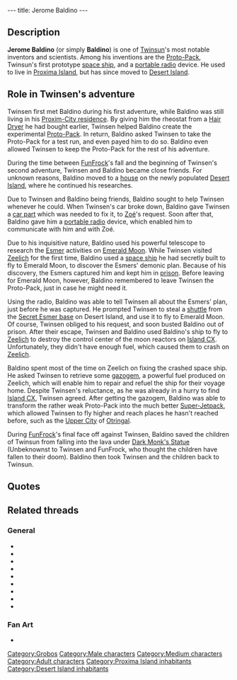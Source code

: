 ---
title: Jerome Baldino
---

{{Character|
Name=Jerome Baldino|
Image=GR_BALDI.jpg|
Race=[[Grobo]]|
Gender=Male|
Size=Medium|
Age=Adult}}

{{Quote|
Quote=So you found a hair dryer? Great! I'll be with you in a minute, just let me install the rheostat.|
Character=Jerome Baldino}}

==Description==
'''Jerome Baldino''' (or simply '''Baldino''') is one of [[Twinsun]]'s most notable inventors and scientists. Among his inventions are the [[Proto-Pack]], Twinsun's first prototype [[Baldino's Spaceship|space ship]], and a [[portable radio]] device.
He used to live in [[Proxima Island]], but has since moved to [[Desert Island]].

==Role in Twinsen's adventure==
Twinsen first met Baldino during his first adventure, while Baldino was still living in his [[Jerome Baldino's residence (Proxim-City)|Proxim-City residence]]. By giving him the rheostat from a [[Hair Dryer]] he had bought earlier, Twinsen helped Baldino create the experimental [[Proto-Pack]]. In return, Baldino asked Twinsen to take the Proto-Pack for a test run, and even payed him to do so. Baldino even allowed Twinsen to keep the Proto-Pack for the rest of his adventure.

During the time between [[FunFrock]]'s fall and the beginning of Twinsen's second adventure, Twinsen and Baldino became close friends. For unknown reasons, Baldino moved to a [[Jerome Baldino's residence (Port-Ludo)|house]] on the newly populated [[Desert Island]], where he continued his researches. 

Due to Twinsen and Baldino being friends, Baldino sought to help Twinsen whenever he could. When Twinsen's car broke down, Baldino gave Twinsen a [[car part]] which was needed to fix it, to [[Zoé]]'s request. Soon after that, Baldino gave him a [[portable radio]] device, which enabled him to communicate with him and with Zoé.

Due to his inquisitive nature, Baldino used his powerful telescope to research the [[Esmer]] activities on [[Emerald Moon]]. While Twinsen visited [[Zeelich]] for the first time, Baldino used a [[Baldino's ship|space ship]] he had secretly built to fly to Emerald Moon, to discover the Esmers' demonic plan. Because of his discovery, the Esmers captured him and kept him in [[Emerald Moon prison|prison]]. Before leaving for Emerald Moon, however, Baldino remembered to leave Twinsen the Proto-Pack, just in case he might need it.

Using the radio, Baldino was able to tell Twinsen all about the Esmers' plan, just before he was captured. He prompted Twinsen to steal a [[Esmer shuttle|shuttle]] from the [[Secret Esmer base]] on Desert Island, and use it to fly to Emerald Moon. Of course, Twinsen obliged to his request, and soon busted Baldino out of prison. After their escape, Twinsen and Baldino used Baldino's ship to fly to [[Zeelich]] to destroy the control center of the moon reactors on [[Island CX]]. Unfortunately, they didn't have enough fuel, which caused them to crash on [[Zeelich]].

Baldino spent most of the time on Zeelich on fixing the crashed space ship. He asked Twinsen to retrieve some [[gazogem]], a powerful fuel produced on Zeelich, which will enable him to repair and refuel the ship for their voyage home. Despite Twinsen's reluctance, as he was already in a hurry to find [[Island CX]], Twinsen agreed. After getting the gazogem, Baldino was able to transform the rather weak Proto-Pack into the much better [[Super-Jetpack]], which allowed Twinsen to fly higher and reach places he hasn't reached before, such as the [[Upper City]] of [[Otringal]].

During [[FunFrock]]'s final face off against Twinsen, Baldino saved the children of Twinsun from falling into the lava under [[Dark Monk's Statue]] (Unbeknownst to Twinsen and FunFrock, who thought the children have fallen to their doom). Baldino then took Twinsen and the children back to Twinsun.

==Quotes==
{{Quote|
Quote=I've been working on a Jet-Pack prototype for days now. It's a small reactor that harnesses onto your back and allows you to fly about. My problem is that my last test flight wreaked a bit of havoc on the garden wall. It is rather difficult to fine tune the motor's power. I need a rheostat like the one you find in a hair dryer. Do you think you can find one of those for me?|
Character=Jerome Baldino}}
{{Quote|
Quote=Well it's not a Jet-Pack yet, it's still just a Proto-Pack. I would appreciate it if you could test it out to see how it works. You should be able to fly over the water if you approach it from a gently sloping beach. But don't jump! Will you test it for 10 Kashes?|
Character=Jerome Baldino}}
{{Quote|
Quote=I've been working on a Jet-Pack prototype for days now. It's a small reactor that is harnessed on the back and allows its user to fly about. My problem is that my latest flight test wreaked havoc on my Southern wall. So I'd like to borrow the rheostat in your hair dryer to fine tune the power of the motors (from looking at your hairdo, I don't think you really need the dryer, anyway). And if that works, I will have a job offer for you|
Character=Jerome Baldino}}
{{Quote|
Quote=Here! Here's the part that Zoé needs for your car.|
Character=Jerome Baldino}}
{{Quote|
Quote=Here, this is that portable radio I forgot to give you. Sorry about the mixup, but I think you'll agree it was worth waiting for!|
Character=Jerome Baldino}}
{{Quote|
Quote=I could've called it an "integrated super dynamo circuitry mechanism" but I decided to go with "portable radio". A little catchier, huh? Incidentally, I'll let you know when the Proto-Pack is ready, it'll let you fly around in complete safety.|
Character=Jerome Baldino}}
{{Quote|
Quote=In spite of my powerful telescope, I saw only a couple of flying saucers pass behind the Moon. The Esmers must live on the hidden side.|
Character=Jerome Baldino}}
{{Quote|
Quote=Good day, Master, but... is that you Twinsen? You look terrific as a wizard, congratulations.|
Character=Jerome Baldino}}
{{Quote|
Quote=I never realized there was an actual School of Magic! I guess I should get out of my shop more often.|
Character=Jerome Baldino}}
{{Quote|
Quote=Hello! Twinsen? Baldino here! How are you? Looks like this transmitter works! If you swing by, I have a portable radio to give you. Also, I will have the proto-pack finished soon. It will allow you to fly in complete safety. Over.|
Character=Jerome Baldino}}
{{Quote|
Quote=Twinsen, I am on Emerald Moon. I have uncovered a diabolical plot organized by the Esmers<nowiki>!!</nowiki> The kidnapping of the wizards and the children was only a small part of their plan. They are about to destroy our planet<nowiki>!!!</nowiki> Listen Twinsen, you must meet me<nowiki>!!</nowiki>|
Character=Jerome Baldino}}
{{Quote|
Quote=The Esmers have set up a base somewhere on Desert Island. Find it and steal a shuttle<nowiki>!!</nowiki> You are the only one who can save Twinsun<nowiki>!!!</nowiki>|
Character=Jerome Baldino}}
{{Quote|
Quote=Twinsen<nowiki>!!</nowiki> You are here at last! It's horrible<nowiki>!!</nowiki> The Esmers have built some reactors on Emerald Moon in order to propel it toward Twinsun and explode our planet<nowiki>!!</nowiki> They obey their God who was miraculously reincarnated, and they want to fulfill an ancient prophecy which is supposed to return their planet to its ancient heavenly look.|
Character=Jerome Baldino}}
{{Quote|
Quote=Hey, Twinsen, take this translator, and you will conveniently understand the language of Zeelich<nowiki>!!</nowiki>|
Character=Jerome Baldino}}
{{Quote|
Quote=Twinsen! I left my vessel near the outside of the crater. We'll be able to escape through the yard!|
Character=Jerome Baldino}}
{{Quote|
Quote=The door's jammed. We have to find some way to open it.|
Character=Jerome Baldino}}
{{Quote|
Quote=Twinsen, I damaged the vessel during landing. I need some time for repairs. The Zeelichian fuel is called gazogem, it's very powerful. You should go get some.|
Character=Jerome Baldino}}
{{Quote|
Quote=Of course, but I will need this gazogem sooner or later. Besides, it will allow me to transform your protopack and increase its performance.|
Character=Jerome Baldino}}
{{Quote|
Quote=You must go get me some gazogem, so that I can finish to repair our vessel and make your protopack more powerful<nowiki>!!</nowiki>|
Character=Jerome Baldino}}
{{Quote|
Quote=Thanks, Twinsen. Now I can finish up on the ship. I'll buzz you on the radio as soon as I do the protopack.|
Character=Jerome Baldino}}
{{Quote|
Quote=Hey there, don't forget my gazogem. I really need it to repair the vessel. And I think you'll really appreciate what it does to your protopack.|
Character=Jerome Baldino}}
{{Quote|
Quote=Thank you, Twinsen. Now I can make us a ship that can race the comets! Anyway, here's something to turn your protopack into a superjetpack. and from now on, you can fly higher!|
Character=Jerome Baldino}}
{{Quote|
Quote=It's going to take me quite a while longer to finish up on the vessel here.|
Character=Jerome Baldino}}
{{Quote|
Quote=Come in! Twinsen? It's me, Baldino! I've improved your protopack, you can come pick it up now!|
Character=Jerome Baldino}}

==Related threads==
===General===
* {{thread|id=9154|title=Am I the only one seeing this?!}}
* {{thread|id=1341|title=Jerome Baldino}}
* {{thread|id=4825|title=About Baldino}}
* {{thread|id=3852|title=Jerome Baldino - The Lord of Evil?}}
* {{thread|id=3367|title=I could've called it an "integrated super dynamo circuitry mechanism" but I decided t}}
* {{thread|id=3065|title=Why Baldino?}}
* {{thread|id=540|title=I just played LBA2 again.... (C)}}
* {{thread|id=741|title=another unknown quote}}
* {{thread|id=530|title=I just played LBA2 again....}}

===Fan Art===
* {{thread|id=3150|title=My first Lba image}}

[[Category:Grobos]]
[[Category:Male characters]]
[[Category:Medium characters]]
[[Category:Adult characters]]
[[Category:Proxima Island inhabitants]]
[[Category:Desert Island inhabitants]]